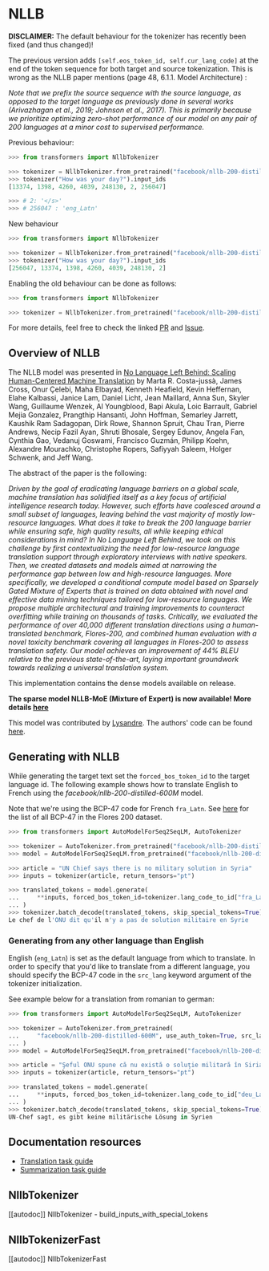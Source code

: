 <!--Copyright 2020 The HuggingFace Team. All rights reserved.

Licensed under the Apache License, Version 2.0 (the "License"); you may not use this file except in compliance with
the License. You may obtain a copy of the License at

http://www.apache.org/licenses/LICENSE-2.0

Unless required by applicable law or agreed to in writing, software distributed under the License is distributed on
an "AS IS" BASIS, WITHOUT WARRANTIES OR CONDITIONS OF ANY KIND, either express or implied. See the License for the
specific language governing permissions and limitations under the License.
-->

# NLLB

**DISCLAIMER:** The default behaviour for the tokenizer has recently been fixed (and thus changed)!

The previous version adds `[self.eos_token_id, self.cur_lang_code]` at the end of the token sequence for both target and source tokenization. This is wrong as the NLLB paper mentions (page 48, 6.1.1. Model Architecture) :

*Note that we prefix the source sequence with the source language, as opposed to the target
language as previously done in several works (Arivazhagan et al., 2019; Johnson et al.,
2017). This is primarily because we prioritize optimizing zero-shot performance of our
model on any pair of 200 languages at a minor cost to supervised performance.*

Previous behaviour:

```python
>>> from transformers import NllbTokenizer

>>> tokenizer = NllbTokenizer.from_pretrained("facebook/nllb-200-distilled-600M")
>>> tokenizer("How was your day?").input_ids
[13374, 1398, 4260, 4039, 248130, 2, 256047]

>>> # 2: '</s>'
>>> # 256047 : 'eng_Latn'
```
New behaviour

```python
>>> from transformers import NllbTokenizer

>>> tokenizer = NllbTokenizer.from_pretrained("facebook/nllb-200-distilled-600M")
>>> tokenizer("How was your day?").input_ids
[256047, 13374, 1398, 4260, 4039, 248130, 2]
 ```

Enabling the old behaviour can be done as follows:
```python
>>> from transformers import NllbTokenizer

>>> tokenizer = NllbTokenizer.from_pretrained("facebook/nllb-200-distilled-600M", legacy_behaviour=True)
```

For more details, feel free to check the linked [PR](https://github.com/huggingface/transformers/pull/22313) and [Issue](https://github.com/huggingface/transformers/issues/19943).

## Overview of NLLB

The NLLB model was presented in [No Language Left Behind: Scaling Human-Centered Machine Translation](https://arxiv.org/abs/2207.04672) by Marta R. Costa-jussà, James Cross, Onur Çelebi,
Maha Elbayad, Kenneth Heafield, Kevin Heffernan, Elahe Kalbassi, Janice Lam, Daniel Licht, Jean Maillard, Anna Sun, Skyler Wang, Guillaume Wenzek, Al Youngblood, Bapi Akula,
Loic Barrault, Gabriel Mejia Gonzalez, Prangthip Hansanti, John Hoffman, Semarley Jarrett, Kaushik Ram Sadagopan, Dirk Rowe, Shannon Spruit, Chau Tran, Pierre Andrews,
Necip Fazil Ayan, Shruti Bhosale, Sergey Edunov, Angela Fan, Cynthia Gao, Vedanuj Goswami, Francisco Guzmán, Philipp Koehn, Alexandre Mourachko, Christophe Ropers,
Safiyyah Saleem, Holger Schwenk, and Jeff Wang.

The abstract of the paper is the following:

*Driven by the goal of eradicating language barriers on a global scale, machine translation has solidified itself as a key focus of artificial intelligence research today.
However, such efforts have coalesced around a small subset of languages, leaving behind the vast majority of mostly low-resource languages. What does it take to break the
200 language barrier while ensuring safe, high quality results, all while keeping ethical considerations in mind? In No Language Left Behind, we took on this challenge by
first contextualizing the need for low-resource language translation support through exploratory interviews with native speakers. Then, we created datasets and models aimed
at narrowing the performance gap between low and high-resource languages. More specifically, we developed a conditional compute model based on Sparsely Gated Mixture of
Experts that is trained on data obtained with novel and effective data mining techniques tailored for low-resource languages. We propose multiple architectural and training
improvements to counteract overfitting while training on thousands of tasks. Critically, we evaluated the performance of over 40,000 different translation directions using
a human-translated benchmark, Flores-200, and combined human evaluation with a novel toxicity benchmark covering all languages in Flores-200 to assess translation safety.
Our model achieves an improvement of 44% BLEU relative to the previous state-of-the-art, laying important groundwork towards realizing a universal translation system.*

This implementation contains the dense models available on release.

**The sparse model NLLB-MoE (Mixture of Expert) is now available! More details [here](nllb-moe)**

This model was contributed by [Lysandre](https://huggingface.co/lysandre). The authors' code can be found [here](https://github.com/facebookresearch/fairseq/tree/nllb).

## Generating with NLLB

While generating the target text set the `forced_bos_token_id` to the target language id. The following
example shows how to translate English to French using the *facebook/nllb-200-distilled-600M* model.

Note that we're using the BCP-47 code for French `fra_Latn`. See [here](https://github.com/facebookresearch/flores/blob/main/flores200/README.md#languages-in-flores-200)
for the list of all BCP-47 in the Flores 200 dataset.

```python
>>> from transformers import AutoModelForSeq2SeqLM, AutoTokenizer

>>> tokenizer = AutoTokenizer.from_pretrained("facebook/nllb-200-distilled-600M")
>>> model = AutoModelForSeq2SeqLM.from_pretrained("facebook/nllb-200-distilled-600M")

>>> article = "UN Chief says there is no military solution in Syria"
>>> inputs = tokenizer(article, return_tensors="pt")

>>> translated_tokens = model.generate(
...     **inputs, forced_bos_token_id=tokenizer.lang_code_to_id["fra_Latn"], max_length=30
... )
>>> tokenizer.batch_decode(translated_tokens, skip_special_tokens=True)[0]
Le chef de l'ONU dit qu'il n'y a pas de solution militaire en Syrie
```

### Generating from any other language than English

English (`eng_Latn`) is set as the default language from which to translate. In order to specify that you'd like to translate from a different language,
you should specify the BCP-47 code in the `src_lang` keyword argument of the tokenizer initialization.

See example below for a translation from romanian to german:

```py
>>> from transformers import AutoModelForSeq2SeqLM, AutoTokenizer

>>> tokenizer = AutoTokenizer.from_pretrained(
...     "facebook/nllb-200-distilled-600M", use_auth_token=True, src_lang="ron_Latn"
... )
>>> model = AutoModelForSeq2SeqLM.from_pretrained("facebook/nllb-200-distilled-600M", use_auth_token=True)

>>> article = "Şeful ONU spune că nu există o soluţie militară în Siria"
>>> inputs = tokenizer(article, return_tensors="pt")

>>> translated_tokens = model.generate(
...     **inputs, forced_bos_token_id=tokenizer.lang_code_to_id["deu_Latn"], max_length=30
... )
>>> tokenizer.batch_decode(translated_tokens, skip_special_tokens=True)[0]
UN-Chef sagt, es gibt keine militärische Lösung in Syrien
```

## Documentation resources

- [Translation task guide](../tasks/translation)
- [Summarization task guide](../tasks/summarization)

## NllbTokenizer

[[autodoc]] NllbTokenizer
    - build_inputs_with_special_tokens

## NllbTokenizerFast

[[autodoc]] NllbTokenizerFast
